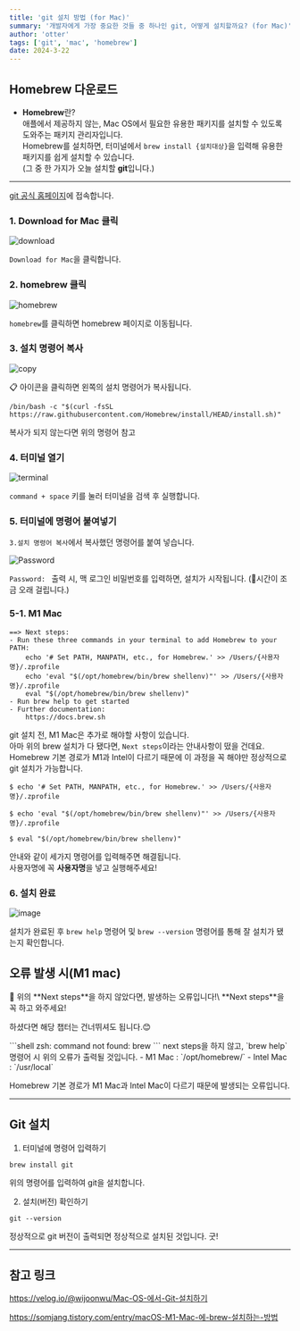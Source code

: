 ```yaml
---
title: 'git 설치 방법 (for Mac)'
summary: '개발자에게 가장 중요한 것들 중 하나인 git, 어떻게 설치할까요? (for Mac)'
author: 'otter'
tags: ['git', 'mac', 'homebrew']
date: 2024-3-22
---
```


## Homebrew 다운로드

- **Homebrew**란?\
애플에서 제공하지 않는, Mac OS에서 필요한 유용한 패키지를 설치할 수 있도록 도와주는 패키지 관리자입니다.\
Homebrew를 설치하면, 터미널에서 `brew install {설치대상}`을 입력해 유용한 패키지를 쉽게 설치할 수 있습니다.\
(그 중 한 가지가 오늘 설치할 **git**입니다.)

---

[git 공식 홈페이지](https://git-scm.com)에 접속합니다.

### 1. Download for Mac 클릭
![download](https://github.com/nerd-animals/na-log-engine/assets/144116866/4fee77a1-2849-490f-9983-26099db11bb7)

`Download for Mac`을 클릭합니다.

### 2. homebrew 클릭
![homebrew](https://github.com/nerd-animals/na-log-engine/assets/144116866/6d2c28fa-e3ab-4c83-8068-37f691434b2f)

`homebrew`를 클릭하면 homebrew 페이지로 이동됩니다.

### 3. 설치 명령어 복사
![copy](https://github.com/nerd-animals/na-log-engine/assets/144116866/dac71d22-8c58-4b84-99c1-9782f9563968)

📋 아이콘을 클릭하면 왼쪽의 설치 명령어가 복사됩니다.

```shell
/bin/bash -c "$(curl -fsSL https://raw.githubusercontent.com/Homebrew/install/HEAD/install.sh)"
```
복사가 되지 않는다면 위의 명령어 참고

### 4. 터미널 열기
![terminal](https://github.com/nerd-animals/na-log-engine/assets/144116866/a74f08ea-728a-45f7-8e47-b9f9f6237143)

`command + space` 키를 눌러 터미널을 검색 후 실행합니다.

### 5. 터미널에 명령어 붙여넣기

`3.설치 명령어 복사`에서 복사했던 명령어를 붙여 넣습니다.

![Password](https://github.com/nerd-animals/na-log-engine/assets/144116866/6e280d7b-1bfd-4912-a3aa-4b8f1ef3a82f)

`Password: ` 출력 시, 맥 로그인 비밀번호를 입력하면, 설치가 시작됩니다. (📌시간이 조금 오래 걸립니다.)

### 5-1. M1 Mac
```shell
==> Next steps:
- Run these three commands in your terminal to add Homebrew to your PATH:
    echo '# Set PATH, MANPATH, etc., for Homebrew.' >> /Users/{사용자명}/.zprofile
    echo 'eval "$(/opt/homebrew/bin/brew shellenv)"' >> /Users/{사용자명}/.zprofile
    eval "$(/opt/homebrew/bin/brew shellenv)"
- Run brew help to get started
- Further documentation:
    https://docs.brew.sh
```

git 설치 전, M1 Mac은 추가로 해야할 사항이 있습니다.\
아마 위의 brew 설치가 다 됐다면, `Next steps`이라는 안내사항이 떴을 건데요.\
Homebrew 기본 경로가 M1과 Intel이 다르기 때문에 이 과정을 꼭 해야만 정상적으로 git 설치가 가능합니다.

```shell
$ echo '# Set PATH, MANPATH, etc., for Homebrew.' >> /Users/{사용자명}/.zprofile
```
```shell
$ echo 'eval "$(/opt/homebrew/bin/brew shellenv)"' >> /Users/{사용자명}/.zprofile
```
```shell
$ eval "$(/opt/homebrew/bin/brew shellenv)"
```

안내와 같이 세가지 명령어를 입력해주면 해결됩니다.\
사용자명에 꼭 **사용자명**을 넣고 실행해주세요!

### 6. 설치 완료

![image](https://github.com/nerd-animals/na-log-engine/assets/144116866/6bddbebe-44b5-402e-8f37-f523309c2718)

설치가 완료된 후 `brew help` 명령어 및 `brew --version` 명령어를 통해 잘 설치가 됐는지 확인합니다.


## 오류 발생 시(M1 mac)
<aside>
🚧 위의 <span style={{color:'red'}}>**Next steps**</span>을 하지 않았다면, 발생하는 오류입니다!\
<span style={{color:'red'}}>**Next steps**</span>을 꼭 하고 와주세요!

하셨다면 해당 챕터는 건너뛰셔도 됩니다.😊
</aside>
```shell
zsh: command not found: brew
```
next steps을 하지 않고, `brew help` 명령어 시 위의 오류가 출력될 것입니다.
- M1 Mac : `/opt/homebrew/`
- Intel Mac : `/usr/local`

Homebrew 기본 경로가 M1 Mac과 Intel Mac이 다르기 때문에 발생되는 오류입니다.

---

## Git 설치
1. 터미널에 명령어 입력하기

```shell
brew install git
```
위의 명령어를 입력하여 git을 설치합니다.

2. 설치(버전) 확인하기

```shell
git --version
```
정상적으로 git 버전이 출력되면 정상적으로 설치된 것입니다. 굿!

---

## 참고 링크
https://velog.io/@wijoonwu/Mac-OS-에서-Git-설치하기

https://somjang.tistory.com/entry/macOS-M1-Mac-에-brew-설치하는-방법